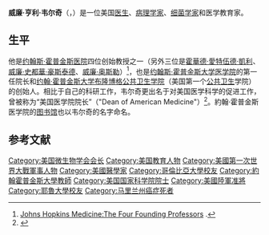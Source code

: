 {{Infobox officeholder
|image         = William Henry Welch 2.jpg
|caption       = 威廉·亨利·韦尔奇1917-1921
|birth_name          = 
|birth_date    = {{Birth date|1850|4|8}}
|birth_place   = {{USA}}[[诺福克_(康涅狄格州)|诺福克 (康涅狄格州)]]
|death_date    = {{death date and age|1934|4|30|1850|4|8}}
|death_place   = {{USA}}[[巴尔的摩|巴尔的摩]]<br>[[约翰·霍普金斯医院|约翰·霍普金斯医院]]
|death_cause   = 
|resting_place = 
|resting_place_coordinates = 
|residence     = 
|nationality   = {{USA}}
|other_names   = 
|office    = [[約翰·霍普金斯大學醫學院|約翰·霍普金斯大學醫學院]]和[[布隆博格公共卫生学院|布隆博格公共卫生学院]]第一任院长
|education     = [[耶鲁大学|耶鲁大学]]<br>[[哥倫比亞大學醫學院|哥倫比亞大學醫學院]]
|Institutions      = [[约翰·霍普金斯大学|约翰·霍普金斯大学]]
|occupation    = [[生理学|生理学]]、[[病理学|病理学]]
|home_town     = 
|title         = 
|salary        = 
|networth      = 
|height        = 
|weight        = 
|term          = 
|predecessor   = 
|successor     = 
|party         = 
|boards        = 
|religion      = 
|spouse        = 
|partner       = 
|children      = 
|parents       = 
|relatives     = 
|signature     = 
|website       = 
|footnotes     = 
}}
'''威廉·亨利·韦尔奇'''（{{lang-en|William Henry Welch}}，{{bd|1850年|4月8日|1934年|4月30日}}）是一位美国[[医生|医生]]、[[病理学|病理学家]]、[[細菌學|细菌学家]]和医学教育家。

==生平==
他是[[约翰斯·霍普金斯医院|约翰斯·霍普金斯医院]]四位创始教授之一（另外三位是[[霍華德·愛特伍德·凱利|霍華德·愛特伍德·凱利]]、[[威廉·史都華·豪斯泰德|威廉·史都華·豪斯泰德]]、[[威廉·奥斯勒|威廉·奥斯勒]]）<ref name="Big Four">[http://www.hopkinsmedicine.org/about/history/history5.html Johns Hopkins Medicine:The Four Founding Professors] {{Wayback|url=http://www.hopkinsmedicine.org/about/history/history5.html |date=20150310220741 }}.</ref>，也是[[约翰斯·霍普金斯大学医学院|约翰斯·霍普金斯大学医学院]]的第一任院长和[[布隆博格公共卫生学院|约翰·霍普金斯大学布隆博格公共卫生学院]]（美国第一个[[公共卫生|公共卫生]]学院）的创始人。相比于自己的科研工作，韦尔奇更出名于对美国医学科学的促进工作，曾被称为“美国医学院院长”（"Dean of American Medicine"）<ref name="obit">{{cite news |title=Dr. William H. Welch |url=https://select.nytimes.com/gst/abstract.html?res=th |quote=The Dean of American Medicine is dead, but will live long in the chronicles of science and philanthropy. In his time, the average expectation of life in America was increased by at least 20 years, and he had a major part in that achievement. His 80th birthday was celebrated gratefully from Baltimore to China. |work=[[New_York_Times|New York Times]] |date=May 2, 1934   }}</ref>。約翰·霍普金斯医学院的[[图书馆|图书馆]]也以韦尔奇的名字命名。

== 参考文献 ==
{{reflist}}
<references />

{{美国微生物学会会长}}
{{Authority control}}
{{DEFAULTSORT: Welch, William}}
[[Category:美国微生物学会会长|Category:美国微生物学会会长]]
[[Category:美国教育人物|Category:美国教育人物]]
[[Category:美國第一次世界大戰軍事人物|Category:美國第一次世界大戰軍事人物]]
[[Category:美國醫學家|Category:美國醫學家]]
[[Category:哥倫比亞大學校友|Category:哥倫比亞大學校友]]
[[Category:約翰霍普金斯大學教師|Category:約翰霍普金斯大學教師]]
[[Category:美国国家科学院院士|Category:美国国家科学院院士]]
[[Category:美國陸軍准將|Category:美國陸軍准將]]
[[Category:耶魯大學校友|Category:耶魯大學校友]]
[[Category:马里兰州癌症死者|Category:马里兰州癌症死者]]